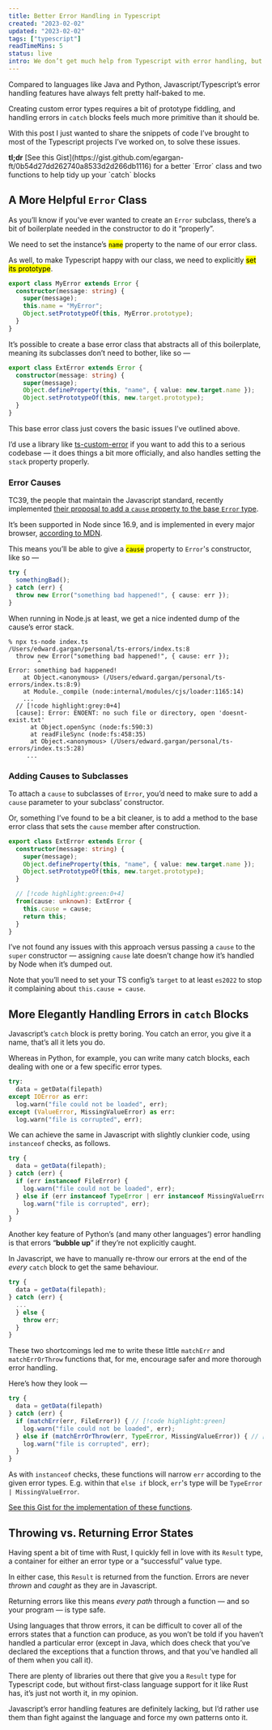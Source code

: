 ```yaml
---
title: Better Error Handling in Typescript
created: "2023-02-02"
updated: "2023-02-02"
tags: ["typescript"]
readTimeMins: 5
status: live
intro: We don’t get much help from Typescript with error handling, but there are ways we can build on its features to make things easier for ourselves.
---
```


Compared to languages like Java and Python, Javascript/Typescript’s error handling features have always felt pretty half-baked to me.

Creating custom error types requires a bit of prototype fiddling, and handling errors in `catch` blocks feels much more primitive than it should be.

With this post I just wanted to share the snippets of code I’ve brought to most of the Typescript projects I’ve worked on, to solve these issues.

<aside>
  <strong>tl;dr</strong>
  [See this Gist](https://gist.github.com/egargan-ft/0b54d27dd262740a8533d2d266db1116) for a better `Error` class and two functions to help tidy up your `catch` blocks
</aside>

## A More Helpful `Error` Class

As you’ll know if you’ve ever wanted to create an `Error` subclass, there’s a bit of boilerplate needed in the constructor to do it “properly”.

We need to set the instance’s <mark class="cyan">`name`</mark> property to the name of our error class.

As well, to make Typescript happy with our class, we need to explicitly <mark
class="purple">set its prototype</mark>.

```typescript cyan:/this.name = "MyError";/ purple:/Object.setPrototypeOf(this, MyError.prototype);/
export class MyError extends Error {
  constructor(message: string) {
    super(message);
    this.name = "MyError";
    Object.setPrototypeOf(this, MyError.prototype);
  }
}
```

It’s possible to create a base error class that abstracts all of this boilerplate, meaning its subclasses don’t need to bother, like so —

```typescript
export class ExtError extends Error {
  constructor(message: string) {
    super(message);
    Object.defineProperty(this, "name", { value: new.target.name });
    Object.setPrototypeOf(this, new.target.prototype);
  }
}
```

This base error class just covers the basic issues I’ve outlined above.

I’d use a library like [ts-custom-error](https://www.npmjs.com/package/ts-custom-error) if you want to add this to a serious codebase — it does things a bit more officially, and also handles setting the `stack` property properly.

### Error Causes

TC39, the people that maintain the Javascript standard, recently implemented [their proposal to add a `cause` property to the base `Error` type](https://github.com/tc39/proposal-error-cause).

It’s been supported in Node since 16.9, and is implemented in every major browser, [according to MDN](https://developer.mozilla.org/en-US/docs/Web/JavaScript/Reference/Global_Objects/Error/cause#browser_compatibility).

This means you’ll be able to give a <mark class="cyan">`cause`</mark> property to `Error`'s constructor, like so —

```typescript cyan:/{ cause: err }/
try {
  somethingBad();
} catch (err) {
  throw new Error("something bad happened!", { cause: err });
}
```

When running in Node.js at least, we get a nice indented dump of the cause’s error stack.

```plaintext nocopy
% npx ts-node index.ts
/Users/edward.gargan/personal/ts-errors/index.ts:8
  throw new Error("something bad happened!", { cause: err });
        ^
Error: something bad happened!
    at Object.<anonymous> (/Users/edward.gargan/personal/ts-errors/index.ts:8:9)
    at Module._compile (node:internal/modules/cjs/loader:1165:14)
    ...
  // [!code highlight:grey:0+4]
  [cause]: Error: ENOENT: no such file or directory, open 'doesnt-exist.txt'
      at Object.openSync (node:fs:590:3)
      at readFileSync (node:fs:458:35)
      at Object.<anonymous> (/Users/edward.gargan/personal/ts-errors/index.ts:5:28)
     ...
```

### Adding Causes to Subclasses

To attach a `cause` to subclasses of `Error`, you’d need to make sure to add a `cause` parameter to your subclass’ constructor.

Or, something I’ve found to be a bit cleaner, is to add a method to the base error class that sets the `cause` member after construction.

```typescript
export class ExtError extends Error {
  constructor(message: string) {
    super(message);
    Object.defineProperty(this, "name", { value: new.target.name });
    Object.setPrototypeOf(this, new.target.prototype);
  }

  // [!code highlight:green:0+4]
  from(cause: unknown): ExtError {
    this.cause = cause;
    return this;
  }
}
```

I’ve not found any issues with this approach versus passing a `cause` to the `super` constructor — assigning `cause` late doesn’t change how it’s handled by Node when it’s dumped out.

Note that you’ll need to set your TS config’s `target` to at least `es2022` to stop it complaining about `this.cause = cause`.

## More Elegantly Handling Errors in `catch` Blocks

Javascript’s `catch` block is pretty boring. You catch an error, you give it a name, that’s all it lets you do.

Whereas in Python, for example, you can write many catch blocks, each dealing with one or a few specific error types.

```python
try:
  data = getData(filepath)
except IOError as err:
  log.warn("file could not be loaded", err);
except (ValueError, MissingValueError) as err:
  log.warn("file is corrupted", err);
```

We can achieve the same in Javascript with slightly clunkier code, using `instanceof` checks, as follows.

```typescript
try {
  data = getData(filepath);
} catch (err) {
  if (err instanceof FileError) {
    log.warn("file could not be loaded", err);
  } else if (err instanceof TypeError | err instanceof MissingValueError) {
    log.warn("file is corrupted", err);
  }
}
```

Another key feature of Python’s (and many other languages’) error handling is that errors “**bubble up**” if they’re not explicitly caught.

In Javascript, we have to manually re-throw our errors at the end of the *every* `catch` block to get the same behaviour.

```typescript
try {
  data = getData(filepath);
} catch (err) {
  ...
  } else {
    throw err;
  }
}
```

These two shortcomings led me to write these little `matchErr` and `matchErrOrThrow` functions that, for me, encourage safer and more thorough error handling.

Here’s how they look —

```typescript
try {
  data = getData(filepath)
} catch (err) {
  if (matchErr(err, FileError)) { // [!code highlight:green]
    log.warn("file could not be loaded", err);
  } else if (matchErrOrThrow(err, TypeError, MissingValueError)) { // [!code highlight:green]
    log.warn("file is corrupted", err);
  }
}
```

As with `instanceof` checks, these functions will narrow `err` according to the given error types. E.g. within that `else if` block, `err`'s type will be `TypeError | MissingValueError`.

[See this Gist for the implementation of these functions](https://gist.github.com/egargan-ft/0b54d27dd262740a8533d2d266db1116).

## Throwing vs. Returning Error States

Having spent a bit of time with Rust, I quickly fell in love with its `Result` type, a container for either an error type or a “successful” value type.

In either case, this `Result` is returned from the function. Errors are never *thrown* and *caught* as they are in Javascript.

Returning errors like this means *every path* through a function — and so your program — is type safe.

Using languages that throw errors, it can be difficult to cover all of the errors states that a function can produce, as you won’t be told if you haven’t handled a particular error (except in Java, which does check that you’ve declared the exceptions that a function throws, and that you’ve handled all of them when you call it).

There are plenty of libraries out there that give you a `Result` type for Typescript code, but without first-class language support for it like Rust has, it’s just not worth it, in my opinion.

Javascript’s error handling features are definitely lacking, but I’d rather use them than fight against the language and force my own patterns onto it.
